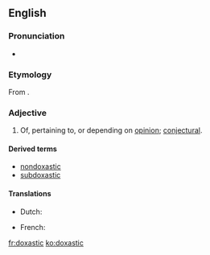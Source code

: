 ==English==
{{wikipedia|Doxastic logic}}

===Pronunciation===
* {{IPA|/dɒkˈsæstɪk/}}
{{rfap|lang=en}}

===Etymology===
From {{etyl|grc|en}} {{term|δοξασία||belief, opinion, conviction|tr=doxasia|lang=grc|sc=polytonic}}.

===Adjective===
{{en-adj}}

# Of, pertaining to, or depending on [[opinion]]; [[conjectural]].

====Derived terms====
* [[nondoxastic]]
* [[subdoxastic]]

====Translations====
{{trans-top|related to opinion}}
* Dutch: {{t-|nl|doxastisch}}
{{trans-mid}}
* French: {{t+|fr|doxastique}}
{{trans-bottom}}

[[fr:doxastic]]
[[ko:doxastic]]